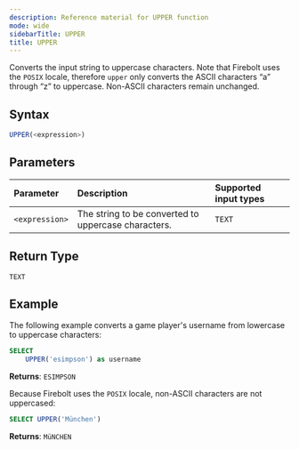 ```yaml
---
description: Reference material for UPPER function
mode: wide
sidebarTitle: UPPER
title: UPPER
---
```



Converts the input string to uppercase characters. Note that Firebolt uses the `POSIX` locale, therefore `upper` only converts the ASCII characters “a” through “z” to uppercase. Non-ASCII characters remain unchanged.

## Syntax


```sql
UPPER(<expression>)
```

## Parameters


| Parameter | Description                         |Supported input types |
| :--------- | :----------------------------------- | :---------------------|
| `<expression>` | The string to be converted to uppercase characters. | `TEXT` |

## Return Type
`TEXT`

## Example


The following example converts a game player's username from lowercase to uppercase characters:

```sql
SELECT
	UPPER('esimpson') as username
```

**Returns**: `ESIMPSON`


Because Firebolt uses the `POSIX` locale, non-ASCII characters are not uppercased:
```sql
SELECT UPPER('München')
```

**Returns**: `MüNCHEN`

